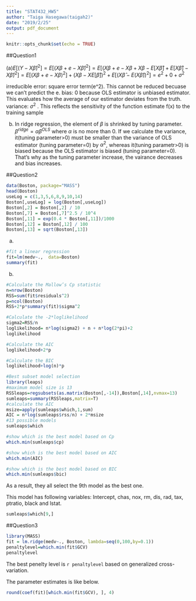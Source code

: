 ```yaml
---
title: "STAT432_HW5"
author: "Taiga Hasegawa(taigah2)"
date: "2019/2/25"
output: pdf_document
---
```


```r
knitr::opts_chunk$set(echo = TRUE)
```

##Question1

(a)$E[(Y-X\hat{\beta})^2]=E[(X\beta+e-X\hat{\beta})^2]=E[(X\beta+e-X\beta+X\beta-E[X\hat{\beta}]+E[X\hat{\beta}]-X\hat{\beta})^2]=E[(X\beta+e-X\beta)^2]+(X\beta-XE[\hat{\beta}])^2+E[(X\hat{\beta}-E(X\hat{\beta}))^2]=e^2+0+\sigma^2$

irreducible error: square error term(e^2). This cannot be reduced becuase we can't predict the e.
bias: 0 because OLS estimator is unbiased estimator. This evaluates how the average of our estimator deviates from the truth.
variance: $\sigma^2$ . This reflects the sensitivity of the function estimate f(x) to the training sample

(b) In ridge regression, the element of $\beta$ is shrinked by tuning parameter. $\beta^{ridge}=\alpha\beta^{OLS}$ where $\alpha$ is no more than 0. If we calculate the variance, it(tuning parameter>0) must be smaller than the variance of OLS estimator (tuning parameter=0) by $\alpha^2$, whereas it(tuning parametr>0) is biased because the OLS estimator is biased (tuning parameter=0). That's why as the tuning parameter increase, the vairance decreases and bias increases. 


##Question2
```r
data(Boston, package="MASS") 
head(Boston)
useLog = c(1,3,5,6,8,9,10,14) 
Boston[,useLog] = log(Boston[,useLog]) 
Boston[,2] = Boston[,2] / 10
Boston[,7] = Boston[,7]^2.5 / 10^4 
Boston[,11] = exp(0.4 * Boston[,11])/1000 
Boston[,12] = Boston[,12] / 100
Boston[,13] = sqrt(Boston[,13])
```

a)
```r
#fit a linear regression
fit=lm(medv~.,  data=Boston)
summary(fit)
```

(b)
```r
#Calculate the Mallow’s Cp statistic
n=nrow(Boston)
RSS=sum(fit$residuals^2)
p=ncol(Boston)
RSS+2*p*summary(fit)$sigma^2
```
```r
#Calculate the -2*loglikelihood
sigma2=RSS/n
loglikelihood= n*log(sigma2) + n + n*log(2*pi)+2
loglikelihood
```

```r
#Calculate the AIC
loglikelihood+2*p
```

```r
#Calculate the BIC
loglikelihood+log(n)*p
```

```r
#Best subset model selection 
library(leaps)
#maximum model size is 13
RSSleaps=regsubsets(as.matrix(Boston[,-14]),Boston[,14],nvmax=13)
sumleaps=summary(RSSleaps,matrix=T)
#calculate the AIC
msize=apply(sumleaps$which,1,sum)
AIC = n*log(sumleaps$rss/n) + 2*msize
#13 possible models
sumleaps$which
```
```r
#show which is the best model based on Cp 
which.min(sumleaps$cp)
```

```r
#show which is the best model based on AIC
which.min(AIC)
```
```r
#show which is the best model based on BIC
which.min(sumleaps$bic)
```
As a result, they all select the 9th model as the best one. 

This model has following variables: Intercept, chas, nox, rm, dis, rad, tax, ptratio, black and lstat.
```r
sumleaps$which[9,] 
```

##Question3
```r
library(MASS)
fit = lm.ridge(medv~., Boston, lambda=seq(0,100,by=0.1))
penaltylevel=which.min(fit$GCV)
penaltylevel
```

The best penelty level is `r penaltylevel` based on generalized cross-variation. 

The parameter estimates is like below.
```r
round(coef(fit)[which.min(fit$GCV), ], 4)
```

